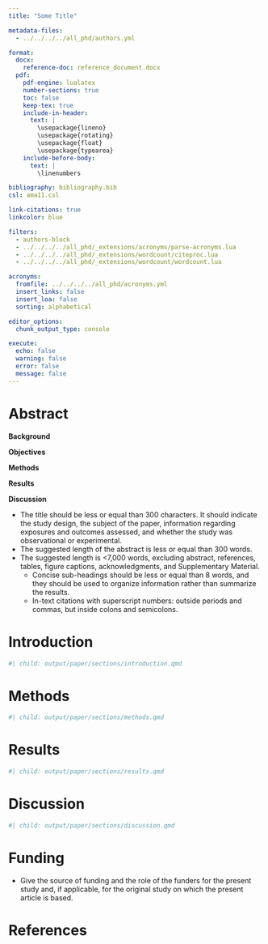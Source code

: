 ```yaml
---
title: "Some Title"

metadata-files:
  - ../../../../all_phd/authors.yml

format:
  docx:
    reference-doc: reference_document.docx
  pdf:
    pdf-engine: lualatex
    number-sections: true
    toc: false
    keep-tex: true
    include-in-header:
      text: |
        \usepackage{lineno}
        \usepackage{rotating}
        \usepackage{float}
        \usepackage{typearea}
    include-before-body:
      text: |
        \linenumbers

bibliography: bibliography.bib
csl: ama11.csl

link-citations: true
linkcolor: blue

filters:
  - authors-block
  - ../../../../all_phd/_extensions/acronyms/parse-acronyms.lua
  - ../../../../all_phd/_extensions/wordcount/citeproc.lua
  - ../../../../all_phd/_extensions/wordcount/wordcount.lua

acronyms:
  fromfile: ../../../../all_phd/acronyms.yml
  insert_links: false
  insert_loa: false
  sorting: alphabetical

editor_options: 
  chunk_output_type: console

execute:
  echo: false
  warning: false
  error: false
  message: false
---
```


# Abstract {.unnumbered}
**Background**
 
**Objectives**
 
**Methods**
 
**Results**
 
**Discussion**

\newpage

- The title should be less or equal than 300 characters. It should indicate the study design, the subject of the paper, information regarding exposures and outcomes assessed, and whether the study was observational or experimental.
- The suggested length of the abstract is less or equal than 300 words.
- The suggested length is <7,000 words, excluding abstract, references, tables, figure captions, acknowledgments, and Supplementary Material.
  - Concise sub-headings should be less or equal than 8 words, and they should be used to organize information rather than summarize the results.
  - In-text citations with superscript numbers: outside periods and commas, but inside colons and semicolons.

# Introduction {#sec-intro}
```r
#| child: output/paper/sections/introduction.qmd
```

# Methods {#sec-methods}
```r
#| child: output/paper/sections/methods.qmd
```

# Results {#sec-res}
```r
#| child: output/paper/sections/results.qmd
```

# Discussion {#sec-discussion}
```r
#| child: output/paper/sections/discussion.qmd
```

\newpage

# Funding

- Give the source of funding and the role of the funders for the present study and, if applicable, for the original study on which the present article is based.

\newpage

# References {.unnumbered}

::: {#refs}
:::
